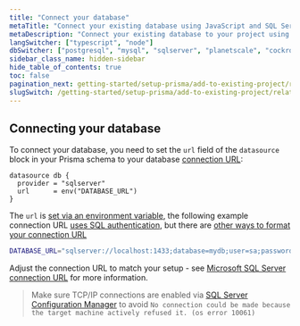 ```yaml
---
title: "Connect your database"
metaTitle: "Connect your existing database using JavaScript and SQL Server"
metaDescription: "Connect your existing database to your project using JavaScript and SQL Server"
langSwitcher: ["typescript", "node"]
dbSwitcher: ["postgresql", "mysql", "sqlserver", "planetscale", "cockroachdb"]
sidebar_class_name: hidden-sidebar
hide_table_of_contents: true
toc: false
pagination_next: getting-started/setup-prisma/add-to-existing-project/relational-databases/introspection-node-sqlserver
slugSwitch: /getting-started/setup-prisma/add-to-existing-project/relational-databases/connect-your-database-
---
```


## Connecting your database

To connect your database, you need to set the `url` field of the `datasource` block in your Prisma schema to your database [connection URL](/orm/reference/connection-urls):

```prisma file=prisma/schema.prisma showLineNumbers
datasource db {
  provider = "sqlserver"
  url      = env("DATABASE_URL")
}
```

The `url` is [set via an environment variable](/orm/prisma-schema/overview#accessing-environment-variables-from-the-schema), the following example connection URL [uses SQL authentication](/orm/overview/databases/sql-server), but there are [other ways to format your connection URL](/orm/overview/databases/sql-server)

```bash file=.env
DATABASE_URL="sqlserver://localhost:1433;database=mydb;user=sa;password=r@ndomP@$$w0rd;trustServerCertificate=true"
```

Adjust the connection URL to match your setup - see [Microsoft SQL Server connection URL](/orm/overview/databases/sql-server) for more information.

> Make sure TCP/IP connections are enabled via [SQL Server Configuration Manager](https://docs.microsoft.com/en-us/sql/relational-databases/sql-server-configuration-manager) to avoid `No connection could be made because the target machine actively refused it. (os error 10061)`
